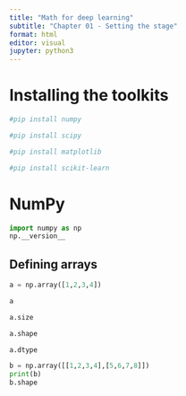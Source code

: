 ```yaml
---
title: "Math for deep learning"
subtitle: "Chapter 01 - Setting the stage"
format: html
editor: visual
jupyter: python3
---
```


# Installing the toolkits

```python
#pip install numpy
```

```python
#pip install scipy
```

```python
#pip install matplotlib
```

```python
#pip install scikit-learn
```

# NumPy

```python
import numpy as np
np.__version__
```

## Defining arrays

```python
a = np.array([1,2,3,4])
```

```python
a
```

```python
a.size
```

```python
a.shape
```

```python
a.dtype
```

```python
b = np.array([[1,2,3,4],[5,6,7,8]])
print(b)
b.shape
```